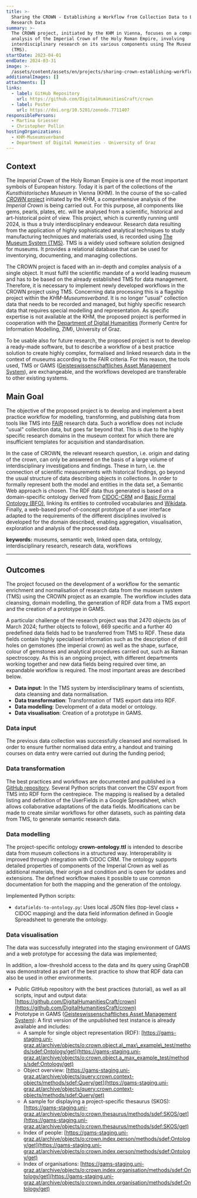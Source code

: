 ```yaml
---
title: >-
  Sharing the CROWN - Establishing a Workflow from Collection Data to Linked
  Research Data
summary: >-
  The CROWN project, initiated by the KHM in Vienna, focuses on a comprehensive
  analysis of the Imperial Crown of the Holy Roman Empire, involving
  interdisciplinary research on its various components using The Museum System
  (TMS).
startDate: 2023-04-01
endDate: 2024-03-31
image: >-
  /assets/content/assets/en/projects/sharing-crown-establishing-workflow-collection-data-linked-research-data/image.png
additionalImages: []
attachments: []
links:
  - label: GitHub Repository
    url: https://github.com/DigitalHumanitiesCraft/crown
  - label: Poster
    url: https://doi.org/10.5281/zenodo.7711407
responsiblePersons:
  - Martina Griesser
  - Christopher Pollin
hostingOrganizations:
  - KHM-Museumsverband
  - Department of Digital Humanities - University of Graz
---
```

## Context

The *Imperial Crown* of the Holy Roman Empire is one of the most important symbols of European history. Today it is part of the collections of the *Kunsthistorisches Museum* in Vienna (KHM). In the course of the so-called [*CROWN* project](https://www.projekt-reichskrone.at/) initiated by the KHM, a comprehensive analysis of the *Imperial Crown* is being carried out. For this purpose, all components like gems, pearls, plates, etc. will be analysed from a scientific, historical and art-historical point of view. This project, which is currently running until 2024, is thus a truly interdisciplinary endeavour. Research data resulting from the application of highly sophisticated analytical techniques to study manufacturing techniques and materials used, is recorded using [The Museum System (TMS)](https://www.gallerysystems.com/solutions/collections-management/). TMS is a widely used software solution designed for museums. It provides a relational database that can be used for inventorying, documenting, and managing collections.

The CROWN project is faced with an in-depth and complex analysis of a single object. It must fulfil the scientific mandate of a world leading museum and has to be based on the already established TMS for data management. Therefore, it is necessary to implement newly developed workflows in the CROWN project using TMS. Concerning data processing this is a flagship project within the *KHM-Museumsverband*. It is no longer "usual" collection data that needs to be recorded and managed, but highly specific research data that requires special modelling and representation. As specific expertise is not available at the KHM, the proposed project is performed in cooperation with the [Department of Digital Humanities](https://digital-humanities.uni-graz.at/en/) (formerly Centre for Information Modelling, ZIM), University of Graz.

To be usable also for future research, the proposed project is not to develop a ready-made software, but to describe a workflow of a best practice solution to create highly complex, formalised and linked research data in the context of museums according to the FAIR criteria. For this reason, the tools used, TMS or GAMS ([Geisteswissenschaftliches Asset Management System](https://gams.uni-graz.at/)), are exchangeable, and the workflows developed are transferable to other existing systems.

## Main Goal

The objective of the proposed project is to develop and implement a best practice workflow for modelling, transforming, and publishing data from tools like TMS into [FAIR](https://www.go-fair.org/fair-principles/) research data. Such a workflow does not include "usual" collection data, but goes far beyond that. This is due to the highly specific research domains in the museum context for which there are insufficient templates for acquisition and standardisation.

In the case of CROWN, the relevant research question, i.e. origin and dating of the crown, can only be answered on the basis of a large volume of interdisciplinary investigations and findings. These in turn, i.e. the connection of scientific measurements with historical findings, go beyond the usual structure of data describing objects in collections. In order to formally represent both the model and entities in the data set, a Semantic Web approach is chosen. The RDF data thus generated is based on a domain-specific ontology derived from [CIDOC-CRM](https://www.cidoc-crm.org/) and [Basic Formal Ontology (BFO)](https://basic-formal-ontology.org/), linking its entities to controlled vocabularies and [Wikidata](https://www.wikidata.org/). Finally, a web-based proof-of-concept prototype of a user interface adapted to the requirements of the different disciplines involved is developed for the domain described, enabling aggregation, visualisation, exploration and analysis of the processed data.

**keywords:** museums, semantic web, linked open data, ontology, interdisciplinary research, research data, workflows

---

## Outcomes

The project focused on the development of a workflow for the semantic enrichment and normalisation of research data from the museum system (TMS) using the CROWN project as an example. The workflow includes data cleansing, domain modelling, the generation of RDF data from a TMS export and the creation of a prototype in GAMS.

A particular challenge of the research project was that 2470 objects (as of March 2024; further objects to follow), 669 specific and a further 40 predefined data fields had to be transferred from TMS to RDF. These data fields contain highly specialised information such as the description of drill holes on gemstones (the imperial crown) as well as the shape, surface, colour of gemstones and analytical procedures carried out, such as Raman spectroscopy. As this is an ongoing project, with different departments working together and new data fields being required over time, an expandable workflow is required. The most important areas are described below.

* **Data input**: In the TMS system by interdisciplinary teams of scientists, data cleansing and data normalisation.
* **Data transformation**: Transformation of TMS export data into RDF.
* **Data modelling**: Development of a data model or ontology.
* **Data visualisation**: Creation of a prototype in GAMS.

### Data input

The previous data collection was successfully cleansed and normalised. In order to ensure further normalised data entry, a handout and training courses on data entry were carried out during the funding period;

### Data transformation

The best practices and workflows are documented and published in a [GitHub repository](https://github.com/DigitalHumanitiesCraft/crown). Several Python scripts that convert the CSV export from TMS into RDF form the centrepiece. The mapping is realised by a detailed listing and definition of the UserFields in a Google Spreadsheet, which allows collaborative adaptations of the data fields. Modifications can be made to create similar workflows for other datasets, such as painting data from TMS, to generate semantic research data.

### Data modelling

The project-specific ontology **crown-ontology.ttl** is intended to describe data from museum collections in a structured way. Interoperability is improved through integration with CIDOC CRM. The ontology supports detailed properties of components of the Imperial Crown as well as additional materials, their origin and condition and is open for updates and extensions. The defined workflow makes it possible to use common documentation for both the mapping and the generation of the ontology.

Implemented Python scripts:

* `datafields-to-ontology.py`: Uses local JSON files (top-level class + CIDOC mapping) and the data field information defined in Google Spreadsheet to generate the ontology.

### Data visualisation

The data was successfully integrated into the staging environment of GAMS and a web prototype for accessing the data was implemented;

In addition, a low-threshold access to the data and its query using GraphDB was demonstrated as part of the best practice to show that RDF data can also be used in other environments.

* Public GitHub repository with the best practices (tutorial), as well as all scripts, input and output data: [https://github.com/DigitalHumanitiesCraft/crown](https://github.com/DigitalHumanitiesCraft/crown)
* Prototype in GAMS ([Geisteswissenschaftliches Asset Management System](https://gams.uni-graz.at/)): A first version of the unpublished test instance is already available and includes:
  * A sample for single object representation (RDF): [https://gams-staging.uni-graz.at/archive/objects/o:crown.object.a\_max\_example\_test/methods/sdef:Ontology/get](https://gams-staging.uni-graz.at/archive/objects/o:crown.object.a_max_example_test/methods/sdef:Ontology/get)
  * Object overview: [https://gams-staging.uni-graz.at/archive/objects/query:crown.context-objects/methods/sdef:Query/get](https://gams-staging.uni-graz.at/archive/objects/query:crown.context-objects/methods/sdef:Query/get)
  * A sample for displaying a project-specific thesaurus (SKOS): [https://gams-staging.uni-graz.at/archive/objects/o:crown.thesaurus/methods/sdef:SKOS/get](https://gams-staging.uni-graz.at/archive/objects/o:crown.thesaurus/methods/sdef:SKOS/get)
  * Index of people: [https://gams-staging.uni-graz.at/archive/objects/o:crown.index.person/methods/sdef:Ontology/get](https://gams-staging.uni-graz.at/archive/objects/o:crown.index.person/methods/sdef:Ontology/get)
  * Index of organisations: [https://gams-staging.uni-graz.at/archive/objects/o:crown.index.organisation/methods/sdef:Ontology/get](https://gams-staging.uni-graz.at/archive/objects/o:crown.index.organisation/methods/sdef:Ontology/get)
